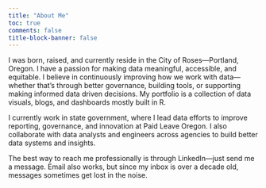 ```yaml
---
title: "About Me"
toc: true
comments: false
title-block-banner: false
---
```


I was born, raised, and currently reside in the City of Roses—Portland, Oregon. I have a passion for making data meaningful, accessible, and equitable. I believe in continuously improving how we work with data—whether that’s through better governance, building tools, or supporting making informed data driven decisions. My portfolio is a collection of data visuals, blogs, and dashboards mostly built in R.

I currently work in state government, where I lead data efforts to improve reporting, governance, and innovation at Paid Leave Oregon. I also collaborate with data analysts and engineers across agencies to build better data systems and insights. 

The best way to reach me professionally is through LinkedIn—just send me a message. Email also works, but since my inbox is over a decade old, messages sometimes get lost in the noise.